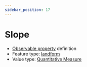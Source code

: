 ```yaml
---
sidebar_position: 17
---
```



# Slope

- [Observable property](/viewers/dawe-vocabs?uri=https://linked.data.gov.au/def/nrm/b036ba09-d061-4a1c-99a8-890efc462a2c) definition
- Feature type: [landform](http://linked.data.gov.au/def/tern-cv/2cf3ed29-440e-4a50-9bbc-5aab30df9fcd)
- Value type: [Quantitative Measure](https://w3id.org/tern/ontologies/tern/QuantitativeMeasure)

<Example
  protocolModule="plot-description"
  observableProperty="https://linked.data.gov.au/def/nrm/b036ba09-d061-4a1c-99a8-890efc462a2c"
/>
